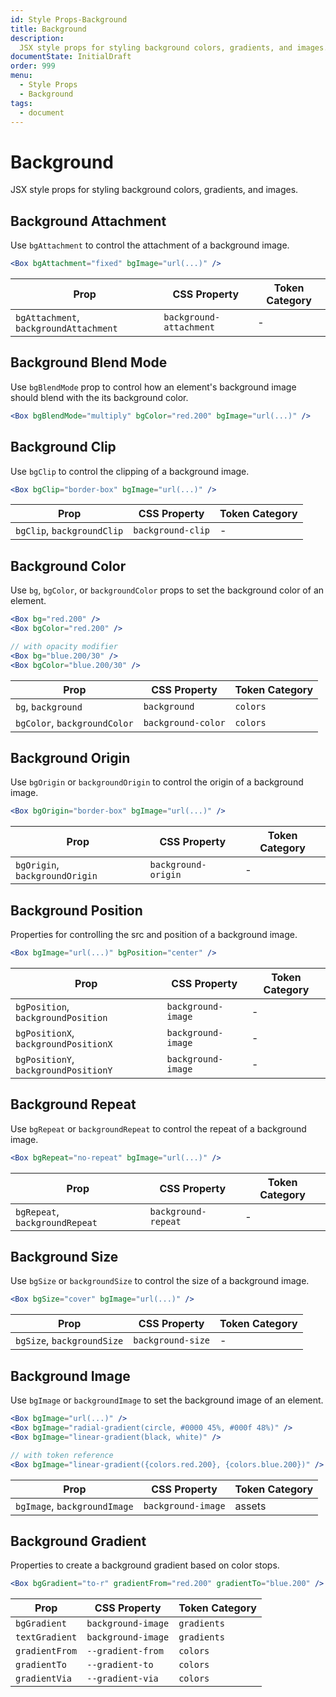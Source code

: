 ```yaml
---
id: Style Props-Background
title: Background
description:
  JSX style props for styling background colors, gradients, and images.
documentState: InitialDraft
order: 999
menu:
  - Style Props
  - Background
tags:
  - document
---
```


# Background

JSX style props for styling background colors, gradients, and images.

## Background Attachment

Use `bgAttachment` to control the attachment of a background image.

```jsx
<Box bgAttachment="fixed" bgImage="url(...)" />
```

| Prop                                   | CSS Property            | Token Category |
| -------------------------------------- | ----------------------- | -------------- |
| `bgAttachment`, `backgroundAttachment` | `background-attachment` | -              |

## Background Blend Mode

Use `bgBlendMode` prop to control how an element's background image should blend
with the its background color.

```jsx
<Box bgBlendMode="multiply" bgColor="red.200" bgImage="url(...)" />
```

## Background Clip

Use `bgClip` to control the clipping of a background image.

```jsx
<Box bgClip="border-box" bgImage="url(...)" />
```

| Prop                       | CSS Property      | Token Category |
| -------------------------- | ----------------- | -------------- |
| `bgClip`, `backgroundClip` | `background-clip` | -              |

## Background Color

Use `bg`, `bgColor`, or `backgroundColor` props to set the background color of
an element.

```jsx
<Box bg="red.200" />
<Box bgColor="red.200" />

// with opacity modifier
<Box bg="blue.200/30" />
<Box bgColor="blue.200/30" />
```

| Prop                         | CSS Property       | Token Category |
| ---------------------------- | ------------------ | -------------- |
| `bg`, `background`           | `background`       | `colors`       |
| `bgColor`, `backgroundColor` | `background-color` | `colors`       |

## Background Origin

Use `bgOrigin` or `backgroundOrigin` to control the origin of a background
image.

```jsx
<Box bgOrigin="border-box" bgImage="url(...)" />
```

| Prop                           | CSS Property        | Token Category |
| ------------------------------ | ------------------- | -------------- |
| `bgOrigin`, `backgroundOrigin` | `background-origin` | -              |

## Background Position

Properties for controlling the src and position of a background image.

```jsx
<Box bgImage="url(...)" bgPosition="center" />
```

| Prop                                 | CSS Property       | Token Category |
| ------------------------------------ | ------------------ | -------------- |
| `bgPosition`, `backgroundPosition`   | `background-image` | -              |
| `bgPositionX`, `backgroundPositionX` | `background-image` | -              |
| `bgPositionY`, `backgroundPositionY` | `background-image` | -              |

## Background Repeat

Use `bgRepeat` or `backgroundRepeat` to control the repeat of a background
image.

```jsx
<Box bgRepeat="no-repeat" bgImage="url(...)" />
```

| Prop                           | CSS Property        | Token Category |
| ------------------------------ | ------------------- | -------------- |
| `bgRepeat`, `backgroundRepeat` | `background-repeat` | -              |

## Background Size

Use `bgSize` or `backgroundSize` to control the size of a background image.

```jsx
<Box bgSize="cover" bgImage="url(...)" />
```

| Prop                       | CSS Property      | Token Category |
| -------------------------- | ----------------- | -------------- |
| `bgSize`, `backgroundSize` | `background-size` | -              |

## Background Image

Use `bgImage` or `backgroundImage` to set the background image of an element.

```jsx
<Box bgImage="url(...)" />
<Box bgImage="radial-gradient(circle, #0000 45%, #000f 48%)" />
<Box bgImage="linear-gradient(black, white)" />

// with token reference
<Box bgImage="linear-gradient({colors.red.200}, {colors.blue.200})" />
```

| Prop                         | CSS Property       | Token Category |
| ---------------------------- | ------------------ | -------------- |
| `bgImage`, `backgroundImage` | `background-image` | assets         |

## Background Gradient

Properties to create a background gradient based on color stops.

```jsx
<Box bgGradient="to-r" gradientFrom="red.200" gradientTo="blue.200" />
```

| Prop           | CSS Property       | Token Category |
| -------------- | ------------------ | -------------- |
| `bgGradient`   | `background-image` | `gradients`    |
| `textGradient` | `background-image` | `gradients`    |
| `gradientFrom` | `--gradient-from`  | `colors`       |
| `gradientTo`   | `--gradient-to`    | `colors`       |
| `gradientVia`  | `--gradient-via`   | `colors`       |
